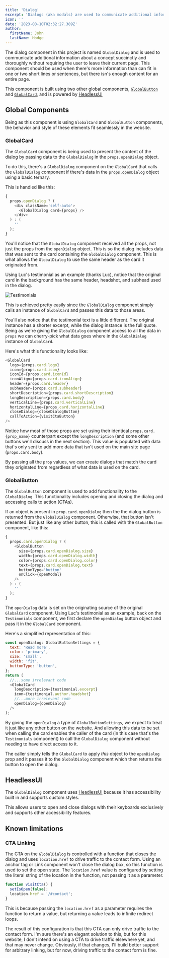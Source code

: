 ```yaml
---
title: 'Dialog'
excerpt: 'Dialogs (aka modals) are used to communicate additional information about a concept succinctly and thoroughly.'
icon: ''
date: '2023-08-10T02:32:27.389Z'
author:
  firstName: John
  lastName: Hodge
---
```



The dialog component in this project is named `GlobalDialog` and is used to communicate additional information about a concept succinctly and thoroughly without requiring the user to leave their current page. This component should be used when there&apos;s more information than can fit in one or two short lines or sentences, but there isn&apos;s enough content for an entire page.

This component is built using two other global components, [`GlobalButton`](button) and [`GlobalCard`](card), and is powered by [HeadlessUI](https://headlessui.com/react/dialog)

## Global Components

Being as this component is using `GlobalCard` and `GlobalButton` components, the behavior and style of these elements fit seamlessly in the website.

### GlobalCard

The `GlobalCard` component is being used to present the content of the dialog by passing data to the `GlobalDialog` in the `props.openDialog` object.

To do this, there&apos;s a `GlobalDialog` component on the `GlobalCard` that calls the `GlobalDialog` component if there's data in the `props.openDialog` object using a basic ternary.

This is handled like this:

```javascript card.tsx
{
  props.openDialog ? (
    <div className='self-auto'>
      <GlobalDialog card={props} />
    </div>
  ) : (
    ''
  );
}
```

You&apos;ll notice that the `GlobalDialog` component received all the props, not just the props from the `openDialog` object. This is so the dialog includes data that was sent to the card containing the `GlobalDialog` component. This is what allows the `GlobalDialog` to use the same header as the card it originated from.

Using Luc&apos;s testimonial as an example (thanks Luc), notice that the original card in the background has the same header, headshot, and subhead used in the dialog.

![Testimonials](/img/testimonials_luc.png)

This is achieved pretty easily since the `GlobalDialog` component simply calls an instance of `GlobalCard` and passes this data to those areas.

You&apos;ll also notice that the testimonial text is a little different. The original instance has a shorter excerpt, while the dialog instance is the full quote. Being as we&apos;re giving the `GlobalDialog` component access to all the data in `props` we can cherry-pick what data goes where in the `GlobalDialog` instance of `GlobalCard`.

Here&apos;s what this functionality looks like:

```javascript dialog.tsx
<GlobalCard
  logo={props.card.logo}
  icon={props.card.icon}
  iconId={props.card.iconId}
  iconAlign={props.card.iconAlign}
  header={props.card.header}
  subheader={props.card.subheader}
  shortDescription={props.card.shortDescription}
  longDescription={props.card.body}
  verticalLine={props.card.verticalLine}
  horizontalLine={props.card.horizontalLine}
  closeDialog={closeDialogButton}
  callToAction={visitCtaButton}
/>
```

Notice how most of those props are set using their identical `props.card.{prop_name}` counterpart except the `longDescription` (and some other buttons we&apos;ll discuss in the next section). This value is populated with data that&apos;s only sent to add more data that isn&apos;t used on the main site page (`props.card.body`).

By passing all the `prop` values, we can create dialogs that match the card they originated from regardless of what data is used on the card.

### GlobalButton

The `GlobalButton` component is used to add functionality to the `GlobalDialog`. This functionality includes opening and closing the dialog and accessing calls to action (CTAs).

If an object is present in `prop.card.openDialog` then the the dialog button is returned from the `GlobalDialog` component. Otherwise, that button isn&apos;t presented. But just like any other button, this is called with the `GlobalButton` component, like this:

```javascript dialog.tsx
{
  props.card.openDialog ? (
    <GlobalButton
      size={props.card.openDialog.size}
      width={props.card.openDialog.width}
      color={props.card.openDialog.color}
      text={props.card.openDialog.text}
      buttonType='button'
      onClick={openModal}
    />
  ) : (
    ''
  );
}
```

The `openDialog` data is set on the originating source of the original `GlobalCard` component. Using Luc&apos;s testimonial as an example, back on the `Testimonials` component, we first declare the `openDialog` button object and pass it in the `GlobalCard` component.

Here&apos;s a simplified representation of this:

```javascript testimonials.tsx
const openDialog: GlobalButtonSettings = {
  text: 'Read more',
  color: 'primary',
  size: 'small',
  width: 'fit',
  buttonType: 'button',
};
return (
  //...some irrelevant code
  <GlobalCard
    longDescription={testimonial.excerpt}
    icon={testimonial.author.headshot}
    //...more irrelevant code
    openDialog={openDialog}
  />
);
```

By giving the `openDialog` a type of `GlobalButtonSettings`, we expect to treat it just like any other button on the website. And allowing this data to be set when calling the card enables the caller of the card (in this case that&apos;s the `Testimonials` component) to call the `GlobalDialog` component without needing to have direct access to it.

The caller simply tells the `GlobalCard` to apply _this_ object to the `openDialog` prop and it passes it to the `GlobalDialog` component which then returns the button to open the dialog.

## HeadlessUI

The `GlobalDialog` component uses [HeadlessUI](https://headlessui.com/) because it has accessibility built in and supports custom styles.

This allows users to open and close dialogs with their keyboards exclusively and supports other accessibility features.

## Known limitations

### CTA Linking

The CTA on the `GlobalDialog` is controlled with a function that closes the dialog and uses `location.href` to drive traffic to the contact form. Using an anchor tag or Link component won&apos;t close the dialog box, so this function is used to set the open state. The `location.href` value is configured by setting the literal string of the location in the function, not passing it as a parameter.

```javascript dialog.tsx
function visitCta() {
  setIsOpen(false);
  location.href = '/#contact';
}
```

This is because passing the `location.href` as a parameter requires the function to return a value, but returning a value leads to infinite redirect loops.

The result of this configuration is that this CTA can only drive traffic to the contact form. I&apos;m sure there&apos;s an elegant solution to this, but for this website, I don&apos;t intend on using a CTA to drive traffic elsewhere yet, and that may never change. Obviously, if that changes, I&apos;ll build better support for arbitrary linking, but for now, driving traffic to the contact form is fine.
